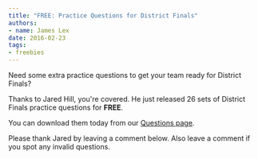 ```yaml
---
title: "FREE: Practice Questions for District Finals"
authors:
- name: James Lex
date: 2016-02-23
tags:
- freebies
---
```


Need some extra practice questions to get your team ready for District Finals?

Thanks to Jared Hill, you're covered. He just released 26 sets of District Finals practice questions for **FREE**.

You can download them today from our [Questions page](/tbq/questions).

Please thank Jared by leaving a comment below. Also leave a comment if you spot any invalid questions.
